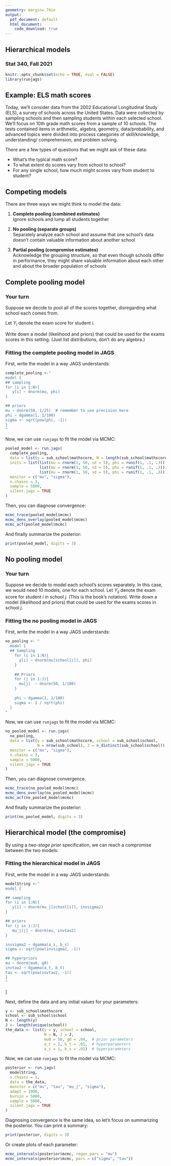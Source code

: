 ```yaml
---
geometry: margin=.74in 
output:
  pdf_document: default
  html_document:
    code_download: true
---
```


## Hierarchical models

### Stat 340, Fall 2021


\pagenumbering{gobble}


```r
knitr::opts_chunk$set(echo = TRUE, eval = FALSE)
library(runjags)
```

## Example: ELS math scores

Today, we'll consider data from the 2002 Educational Longitudinal Study (ELS), a survey of schools across the United States. Data were collected by sampling schools and then sampling students within each selected school. We'll focus on 10th grade math scores from a sample of 10 schools. The tests contained items in arithmetic, algebra, geometry, data/probability, and advanced topics were divided into process categories of skill/knowledge, understanding/ comprehension, and problem solving.

There are a few types of questions that we might ask of these data:

- What’s the typical math score?
- To what extent do scores vary from school to school?
- For any single school, how much might scores vary from student to student?

## Competing models

There are three ways we might think to model the data:

1. **Complete pooling (combined estimates)**<br>
Ignore schools and lump all students together

2. **No pooling (separate groups)**<br>
Separately analyze each school and assume that one school’s data doesn’t contain valuable information about another school

3. **Partial pooling (compromise estimates)**<br>
Acknowledge the grouping structure, so that even though schools differ in performance, they might share valuable information about each other and about the broader population of schools

## Complete pooling model

### Your turn

Suppose we decide to pool all of the scores together, disregarding what school each comes from.

Let $Y_i$ denote the exam score for student $i$.

Write down a model (likelihood and priors) that could be used for the exams scores in this setting. (Just list distributions, don't do any algebra.)

\vspace{2in}

### Fitting the complete pooling model in JAGS

First, write the model in a way JAGS understands:

```r
complete_pooling <-"
model {
## sampling
for (i in 1:N){
   y[i] ~ dnorm(mu, phi)
}

## priors
mu ~ dnorm(50, 1/25)  # remember to use precision here
phi ~ dgamma(1, 1/100)
sigma <- sqrt(pow(phi, -1))
}
"
```

Now, we can use `runjags` to fit the model via MCMC:

```r
pooled_model <- run.jags(
  complete_pooling, 
  data = list(y = sub_school$mathscore, N = length(sub_school$mathscore)),
  inits = list(list(mu = rnorm(1, 50, sd = 5), phi = runif(1, .1, .3)),
               list(mu = rnorm(1, 50, sd = 5), phi = runif(1, .1, .3)),
               list(mu = rnorm(1, 50, sd = 5), phi = runif(1, .1, .3))),
  monitor = c("mu", "sigma"), 
  n.chains = 3, 
  sample = 5000, 
  silent.jags = TRUE
)
```

Then, you can diagnose convergence:

```r
mcmc_trace(pooled_model$mcmc)
mcmc_dens_overlay(pooled_model$mcmc)
mcmc_acf(pooled_model$mcmc)
```

And finally summarize the posterior:

```r
print(pooled_model, digits = 3)
```


## No pooling model

### Your turn

Suppose we decide to model each school's scores separately. In this case, we would need 10 models, one for each school. Let $Y_{ij}$ denote the exam score for student $i$ in school $j$. (This is the book's notation). Write down a model (likelihood and priors) that could be used for the exams scores in school $j$.

\vspace{2in}


### Fitting the no pooling model in JAGS

First, write the model in a way JAGS understands:

```r
no_pooling <- "
  model {
  ## Sampling
    for (i in 1:N){
      y[i] ~ dnorm(mu[school[i]], phi)
    }
    
    ## Priors
    for (j in 1:J){
      mu[j]  ~ dnorm(50, 1/100)
    } 
    
    phi ~ dgamma(1, 1/100)
    sigma <- 1 / sqrt(phi)
  }
"
```

Now, we can use `runjags` to fit the model via MCMC:

```r
no_pooled_model <- run.jags(
  no_pooling, 
  data = list(y = sub_school$mathscore, school = sub_school$school, 
              N = nrow(sub_school), J = n_distinct(sub_school$school)),
  monitor = c("mu", "sigma"), 
  n.chains = 3, 
  sample = 5000, 
  silent.jags = TRUE
)
```

Then, you can diagnose convergence.

```r
mcmc_trace(no_pooled_model$mcmc)
mcmc_dens_overlay(no_pooled_model$mcmc)
mcmc_acf(no_pooled_model$mcmc)
```

And finally summarize the posterior:

```r
print(no_pooled_model, digits = 3)
```

## Hierarchical model (the compromise)

By using a *two-stage prior* specification, we can reach a compromise between the two models:


\vspace{3in}

### Fitting the hierarchical model in JAGS

First, write the model in a way JAGS understands:

```r
modelString <-"
model {

## sampling
for (i in 1:N){
   y[i] ~ dnorm(mu_j[school[i]], invsigma2)
}

## priors
for (j in 1:J){
   mu_j[j] ~ dnorm(mu, invtau2)
}

invsigma2 ~ dgamma(a_s, b_s)
sigma <- sqrt(pow(invsigma2, -1))

## hyperpriors
mu ~ dnorm(mu0, g0)
invtau2 ~ dgamma(a_t, b_t)
tau <- sqrt(pow(invtau2, -1))
}
"
```
]

Next, define the data and any initial values for your parameters:

```r
y <- sub_school$mathscore      
school <- sub_school$school
N <- length(y)  
J <- length(unique(school)) 
the_data <- list(y = y, school = school, 
                 N = N, J = J,
                 mu0 = 50, g0 = .04,  # prior parameters
                 a_t = 1, b_t = .01,  # hyperparameters
                 a_s = 1, b_s = .01)  # hyperparameters
```

Now, we can use `runjags` to fit the model via MCMC:

```r
posterior <- run.jags(
  modelString,
  n.chains = 1,
  data = the_data,
  monitor = c("mu", "tau", "mu_j", "sigma"),
  adapt = 1000,
  burnin = 5000,
  sample = 5000,
  silent.jags = TRUE
)
```

Diagnosing convergence is the same idea, so let's focus on summarizing the posterior. You can print a summary:

```r
print(posterior, digits = 3)  
```

Or create plots of each parameter:

```r
mcmc_intervals(posterior$mcmc, regex_pars = "mu")
mcmc_intervals(posterior$mcmc, pars = c("sigma", "tau"))
```